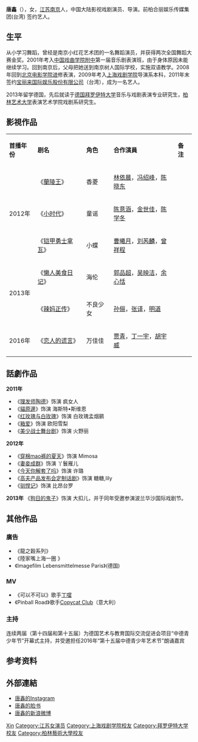 {{blpsources|time=2016-08-15T13:48:06+00:00}}
{{藝人

| 姓名 = 唐鑫
| 類型 = 女演員
| 圖片 =
| 羅馬拼音 = Xin Tang
| 英文名 = KoKo Tang
| 國籍 ={{PRC}}
| 出生日期 = {{birth_date_and_age|1991|3|8}}
| 出生地點 = {{CHN}}[[南京|南京]]
| 職業 = [[演員|演員]]
| 語言 = [[普通話|普通話]]、[[英語|英語]]、[[德語|德語]]
| 教育程度 = 上海戏剧学院（本科）<BR> 德國拜罗伊特大学（master 硕士）<BR>德國柏林艺术大学（master硕士）
| 出道日期 = 2012年
| 代表作 = 《[[蘭陵王|蘭陵王]]》<BR>《[[戀人的謊言|戀人的謊言]]》<BR>《[[小時代|小時代]] 》
| 活躍年代 = 2012年起
| 經紀公司 =寶麗來國際娛樂股份有限公司
| 網站 ={{Sinaweibo|1471245947133}}
| 出道作品 =[[蘭陵王|蘭陵王]]
}}

'''唐鑫'''（{{bd|1991年|3月8日}}），女，[[江苏|江苏]][[南京|南京]]人，中国大陆影视戏剧演员、导演。前柏合丽娱乐传媒集团(台湾) 签约艺人。

== 生平 ==
从小学习舞蹈，曾经是南京小红花艺术团的一名舞蹈演员，并获得两次全国舞蹈大赛金奖。2001年考入[[中国戏曲学院附中|中国戏曲学院附中]]第一届音乐剧表演班，由于身体原因未能继续学习。回到南京后，父母把她送到南京树人国际学校，实施双语教学。2008年回到[[北京电影学院进|北京电影学院进]]修表演，2009年考入[[上海戏剧学院|上海戏剧学院]]导演系本科，2011年末签约[[宝丽来国际娱乐股份有限公司|宝丽来国际娱乐股份有限公司]]（台湾），成为一名艺人。

2013年留学德国，先后就读于[[德国拜罗伊特大学|德国拜罗伊特大学]]音乐与戏剧表演专业研究生，[[柏林艺术大学|柏林艺术大学]]表演艺术学院戏剧系研究生。

== 影視作品 ==
{| class="wikitable"
|- style="background:pink; color:black" align="center"
|'''首播年份'''||'''剧名'''||'''角色'''||'''合作演員'''||'''备注'''
|-
|rowspan="3" |2012年||《[[蘭陵王|蘭陵王]]》||香菱||[[林依晨|林依晨]]，[[冯绍峰|冯绍峰]]，[[陈晓东|陈晓东]]||
|-
|《[[小时代|小时代]]》||童谣||[[陈意涵|陈意涵]]，[[金世佳|金世佳]]，[[陈学冬|陈学冬]]||
|-
|《[[铠甲勇士拿瓦|铠甲勇士拿瓦]]》||小蝶 ||[[曹曦月|曹曦月]]，[[刘芮麟|刘芮麟]]，[[曾祥程|曾祥程]]||
|-
|rowspan="2" |2013年||《[[懒人美食日记|懒人美食日记]]》|| 海伦||[[郭品超|郭品超]]，[[吴映洁|吴映洁]]，[[余心恬|余心恬]]||
|-
|《[[辣妈正传|辣妈正传]]》|| 不良少女||[[孙俪|孙俪]]，[[张译|张译]]，[[明道_(藝人)|明道]]||
|-
|2016年||《[[恋人的谎言|恋人的谎言]]》||万佳佳||[[贾青|贾青]]，[[丁一宇|丁一宇]]，[[胡宇威|胡宇威]]||
|}

== 話劇作品 ==
'''2011年'''
* 《[[理发师陶德|理发师陶德]]》饰演 疯女人
* 《[[貓原邊|貓原邊]]》饰演 海斯特•斯维恩
* 《[[红玫瑰与白玫瑰|红玫瑰与白玫瑰]]》饰演 白玫瑰孟烟鹂
* 《[[箱爱|箱爱]]》饰演  欧阳雪梨
* 《[[美少战士舞台剧|美少战士舞台剧]]》饰演 火野丽

'''2012年'''
* 《[[穿棉mao裤的夏天|穿棉mao裤的夏天]]》饰演  Mimosa
* 《[[妻妾成群|妻妾成群]]》饰演  丫鬟雁儿
* 《[[今天你解套了吗|今天你解套了吗]]》饰演  许璐
* 《[[高夫产品发布会定制话剧|高夫产品发布会定制话剧]]》饰演  糖糖,lily
* 《[[驯悍记|驯悍记]]》饰演 比昂台罗

'''2013年'''
《[[狗日的鬼子|狗日的鬼子]]》饰演 大扣儿，并于同年受邀参演波兰华沙国际戏剧节。

== 其他作品 ==
=== 廣告===
* 《龍之穀系列》
* 《陸家嘴上海一圈 》
* 《Imagefilm Lebensmittelmesse Paris》(德国)

=== MV ===
* 《可以不可以》歌手[[丁噹|丁噹]]
* 《Pinball Road》歌手[[Copycat_Club|Copycat Club]]（意大利）

=== 主持 ===
连续两届（第十四届和第十五届）为德国艺术与教育国际交流促进会项目“中德青少年节”开幕式主持，并受邀担任2016年“第十五届中德青少年艺术节”朗诵嘉宾

== 参考资料 ==
{{reflist}}

== 外部連結 ==
* [https://www.instagram.com/tangxinkoko 唐鑫的Instagram] {{Wayback|url=https://www.instagram.com/tangxinkoko |date=20190409014242 }}
* [https://www.facebook.com/tangxinkoko 唐鑫的脸书]
* [http://www.weibo.com/tangxinkoko 唐鑫的新浪微博]

{{Authority control}}
{{DEFAULTSORT:Tang唐}}
[[Category:唐姓|Xin]]
[[Category:江苏女演员|Category:江苏女演员]]
[[Category:上海戏剧学院校友|Category:上海戏剧学院校友]]
[[Category:拜罗伊特大学校友|Category:拜罗伊特大学校友]]
[[Category:柏林藝術大學校友|Category:柏林藝術大學校友]]